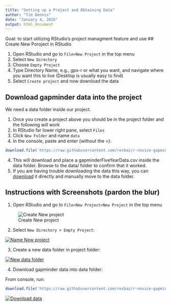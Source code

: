 ```yaml
---
title: "Setting up a Project and Obtaining Data"
author: "Tim Dennis"
date: "January 4, 2016"
output: html_document
---
```


Goal: to start utilizing RStudio's project managment feature and use 
## Create New Poroject in RStudio

1. Open RStudio and go to `File>New Project` in the top menu
2. Select `New Directory`
3. Choose `Empty Project`
4. Type Directory Name, e.g., gps-r or what you want, and navigate where you want this to live (Desktop is usually easy to find)
5. Select `Create project` and now download the data

## Download gapminder data into the project

We need a data folder inside our project. 

1. Once you create a project above you should be in the project folder and the following will work 
2. In RStudio far lower right pane, select `Files` 
2. Click `New Folder` and name `data`
3. In the console, paste and enter (without the >):

```r
download.file('https://raw.githubusercontent.com/resbaz/r-novice-gapminder-files/master/data/gapminder-FiveYearData.csv', 'data/gapminder-FiveYearData.csv')
```

4. This will download and place a gapminderFiveYearData.csv inside the data folder. Browse to the data/ folder to confirm that it worked.  
5. If you are having trouble downloading the data this way, you can [download](https://raw.githubusercontent.com/resbaz/r-novice-gapminder-files/master/data/gapminder-FiveYearData.csv) it directly and manually move to the data folder. 

## Instructions with Screenshots (pardon the blur)

1. Open RStudio and go to `File>New Project>New Project` in the top menu  

![Create New project](assets/file-newproject.png "Create new project")

2. Select `New Directory > Empty Project`:  

[![Name New project](assets/create-new-project-dir.png "Create new project dir")](assets/create-proj-name-dir.png)

3. Create a new data folder in project folder: 

[![New data folder](assets/create-data-new-folder-small.png "Create data folder")](assets/create-data-folder-big.png)

4. Download gapminder data into data folder: 

From console, run:

```r
download.file('https://raw.githubusercontent.com/resbaz/r-novice-gapminder-files/master/data/gapminder-FiveYearData.csv', 'data/gapminder-FiveYearData.csv')
```

[![Download data](assets/download-data-view-sm.png "Create data folder")](assets/download-data-view-big.png)



